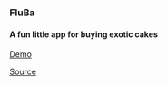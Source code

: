 ### FluBa

#### A fun little app for buying exotic cakes

[Demo](http://arpeggi.at/fluffy-barnacle)

[Source](https://github.com/MellowArpeggiation/fluffy-barnacle)
